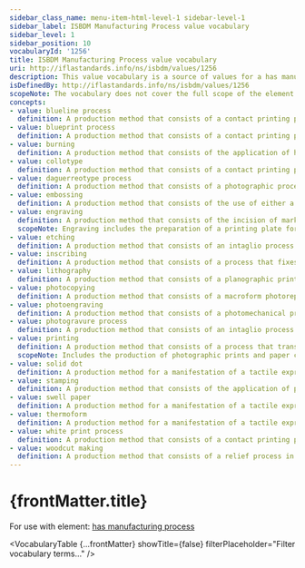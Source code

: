 ```yaml
---
sidebar_class_name: menu-item-html-level-1 sidebar-level-1
sidebar_label: ISBDM Manufacturing Process value vocabulary
sidebar_level: 1
sidebar_position: 10
vocabularyId: '1256'
title: ISBDM Manufacturing Process value vocabulary
uri: http://iflastandards.info/ns/isbdm/values/1256
description: This value vocabulary is a source of values for a has manufacturing process element.
isDefinedBy: http://iflastandards.info/ns/isbdm/values/1256
scopeNote: The vocabulary does not cover the full scope of the element and may be extended with additional values.
concepts:
- value: blueline process
  definition: A production method that consists of a contact printing process based on diazonium salt and azo dye chemical reactions that renders all opaque tones or colours as blue on a neutral background.
- value: blueprint process
  definition: A production method that consists of a contact printing process based on iron salt chemical reactions that renders all opaque tones or colours as white on a blue background.
- value: burning
  definition: A production method that consists of the application of heat to mark the surface of a material.
- value: collotype
  definition: A production method that consists of a contact printing process using a dichromate chemical reaction that hardens gelatin on exposure to ultraviolet light to produce a positive master that is subsequently used in a lithographic process.
- value: daguerreotype process
  definition: A production method that consists of a photographic process using a silver-coated copper plate that is exposed in a camera and subsequently developed, usually using mercury vapour, and fixed with salt to create a positive image.
- value: embossing
  definition: A production method that consists of the use of either a metal or plastic sheet as a master with specialized equipment to produce copies for a manifestation of a tactile expression.
- value: engraving
  definition: A production method that consists of the incision of marks on the surface of a hard material using a sharp tool.
  scopeNote: Engraving includes the preparation of a printing plate for an intaglio process.
- value: etching
  definition: A production method that consists of an intaglio process in which a design is worked into an acid-resistant substance coating a metal printing plate; the plate is then exposed to acid, which etches the plate where the metal is exposed, to create lines and dark areas.
- value: inscribing
  definition: A production method that consists of a process that fixes signs and symbols onto a base material by cutting into the surface.
- value: lithography
  definition: A production method that consists of a planographic printing process in which a stone or plate is prepared using a water-repelling substance making parts of the plate receptive to ink.
- value: photocopying
  definition: A production method that consists of a macroform photoreproduction process using radiant energy in contact with or projected on opaque material.
- value: photoengraving
  definition: A production method that consists of a photomechanical process for the preparation of chemically etched printing plates.
- value: photogravure process
  definition: A production method that consists of an intaglio process in which the metal printing plate is prepared using a dichromate process to leave a gelatin resist coating of varying thickness that is etched to form cells of varying depth able to hold different amounts of ink.
- value: printing
  definition: A production method that consists of a process that transfers a pictorial or textual image from a master carrier to the surface of another carrier, often using a plate, block, stone, or screen coated with a transferable material.
  scopeNote: Includes the production of photographic prints and paper copies of stored computer data.
- value: solid dot
  definition: A production method for a manifestation of a tactile expression in which solid plastic dots are heat sealed onto the surface of thin but strong paper.
- value: stamping
  definition: A production method that consists of the application of pressure to make an impression on the surface of a material.
- value: swell paper
  definition: A production method for a manifestation of a tactile expression in which an image is printed on a special type of paper with embedded microcapsules of alcohol which burst when exposed to heat to make the surface of the paper swell up.
- value: thermoform
  definition: A production method for a manifestation of a tactile expression in which a collage master is covered with a sheet of plastic, which is heated and vacuumed to generate a copy of a model or diagram.
- value: white print process
  definition: A production method that consists of a contact printing process based on a light sensitive process that renders all opaque tones or colours as black or a colour on a white background.
- value: woodcut making
  definition: A production method that consists of a relief process in which a design is cut into and printed from the surface of a wood block.
---
```


# {frontMatter.title}

For use with element: [has manufacturing process](/docs/attributes/1256)

<VocabularyTable 
  {...frontMatter} 
  showTitle={false}
  filterPlaceholder="Filter vocabulary terms..."
/>

